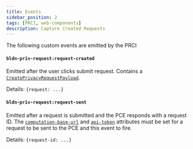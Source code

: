 ```yaml
---
title: Events
sidebar_position: 2
tags: [PRCI, web-components]
description: Capture Created Requests
---
```


The following custom events are emitted by the PRCI

#### `bldn-priv-request:request-created`

Emitted after the user clicks submit request. Contains a [`CreatePrivacyRequestPayload`](https://devkit-pce-staging.azurewebsites.net/swagger/#/).

Details: `{request: ...}`

#### `bldn-priv-request:request-sent`

Emitted after a request is submitted and the PCE responds with a request ID. The [`computation-base-url`](./parameters#computation-base-url) and [`api-token`](./parameters#api-token) attributes must be set for a request to be sent to the PCE and this event to fire.

Details: `{request-id: ...}`